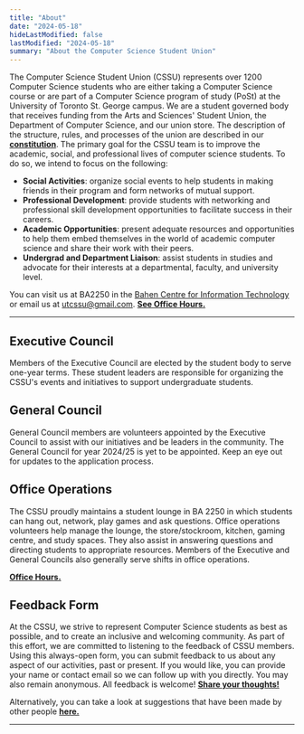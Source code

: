 ```yaml
---
title: "About"
date: "2024-05-18"
hideLastModified: false
lastModified: "2024-05-18"
summary: "About the Computer Science Student Union"
---
```



The Computer Science Student Union (CSSU) represents over 1200 Computer Science students who are either taking a Computer Science course or are part of a
Computer Science program of study (PoSt) at the University of Toronto St. George campus.
We are a student governed body that receives funding from the Arts and Sciences' Student Union,
the Department of Computer Science, and our union store.
The description of the structure, rules, and processes of the union are described in our
[**constitution**](/constitution.pdf). The primary goal for the CSSU team is to improve the academic, social, and professional
lives of computer science students. To do so, we intend to focus on the following:

- **Social Activities**: organize social events to help students in making friends in their program and form networks of mutual support.
- **Professional Development**: provide students with networking and professional skill development opportunities to facilitate success in their careers.
- **Academic Opportunities**: present adequate resources and opportunities to help them embed themselves in the world of academic computer science and share their work with their peers.
- **Undergrad and Department Liaison**: assist students in studies and advocate for their interests at a departmental, faculty, and university level.

You can visit us at BA2250 in the [Bahen Centre for Information Technology](https://goo.gl/maps/16JTD3pr2KKMkCTE7) or email us at [utcssu@gmail.com](mailto:utcssu@gmail.com). **[See Office Hours.](/ba2250)**

---

## Executive Council

Members of the Executive Council are elected by the student body to serve one-year terms. These student leaders are responsible for organizing the CSSU's events and initiatives to support undergraduate students.

<ProfileContainer>
<ProfileCard fullName="Danny Chen" position="President" website="https://www.instagram.com/dannychen127/" github="https://github.com/dannychen27" linkedin="https://www.linkedin.com/in/dannychen27/" imageUrl="/people/DannyChen.webp"/>
<ProfileCard fullName="Pratibha Thakur" position="Vice President" github="https://github.com/praticodes" linkedin="https://www.linkedin.com/in/thakur-pratibha" imageUrl="/people/PratibhaThakur.png"/>
<ProfileCard fullName="Jason Barahan"  position="Treasurer"  linkedin="https://www.linkedin.com/in/JasonBarahan" github="https://github.com/JasonBarahan"  imageUrl="/people/JasonBarahan.jpg" />
</ProfileContainer>

<ProfileContainer>
<ProfileCard fullName="Charles Cheung" position="Interim Dir. Social Events" imageUrl="/people/CharlesCheung.jpg"/>
<ProfileCard fullName="Aviraj Newatia" position="Dir. Academic Events" github="https://github.com/projectavi" linkedin="https://www.linkedin.com/in/avinewatia/" imageUrl="/people/AvirajNewatia.jpeg"/>
<ProfileCard fullName="Zachary Muir" position="Dir. Internal Relations" linkedin="https://www.linkedin.com/in/zachmuir/"/>
<ProfileCard fullName="Yanzhen Chen" position="Dir. External Relations" />
</ProfileContainer>


## General Council
General Council members are volunteers appointed by the Executive Council to assist with our initiatives and be leaders in the community.
The General Council for year 2024/25 is yet to be appointed. Keep an eye out for updates to the application process.

## Office Operations

The CSSU proudly maintains a student lounge in BA 2250 in which students can hang out, network, play games and ask questions. Office operations volunteers help manage the lounge, the store/stockroom, kitchen, gaming centre, and study spaces. They also assist in answering questions and directing students to appropriate resources. Members of the Executive and General Councils also generally serve shifts in office operations.

 **[Office Hours.](/ba2250)**

## Feedback Form

At the CSSU, we strive to represent Computer Science students as best as possible, and to create an inclusive and welcoming community. As part of this effort, we are committed to listening to the feedback of CSSU members. Using this always-open form, you can submit feedback to us about any aspect of our activities, past or present. If you would like, you can provide your name or contact email so we can follow up with you directly. You may also remain anonymous. All feedback is welcome! [**Share your thoughts!**](https://forms.gle/bb4JXfWYkqW7Ewhh8)

Alternatively, you can take a look at suggestions that have been made by other people [**here.**](https://github.com/cssu/suggestions/issues)


---
